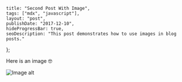     title: "Second Post With Image",
    tags: ["mdx", "javascript"],
    layout: "post",
    publishDate: "2017-12-10",
    hideProgressBar: true,
    seoDescription: "This post demonstrates how to use images in blog posts."
};

<BlogMeta data={props} />

Here is an image 🤓

<img src={imageUrl} className="img-centered" alt="Image alt" />
